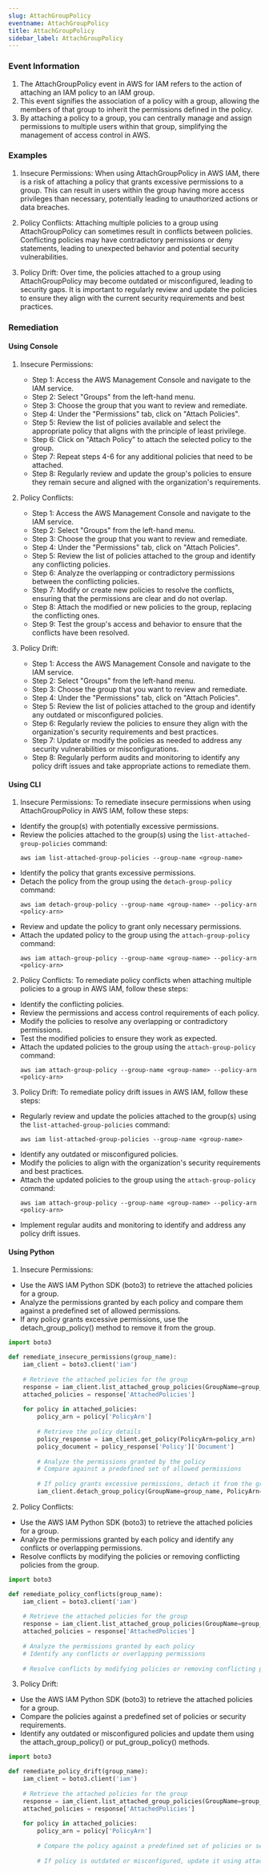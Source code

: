 ```yaml
--- 
slug: AttachGroupPolicy
eventname: AttachGroupPolicy
title: AttachGroupPolicy
sidebar_label: AttachGroupPolicy
---
```

                       
### Event Information

1. The AttachGroupPolicy event in AWS for IAM refers to the action of attaching an IAM policy to an IAM group.
2. This event signifies the association of a policy with a group, allowing the members of that group to inherit the permissions defined in the policy.
3. By attaching a policy to a group, you can centrally manage and assign permissions to multiple users within that group, simplifying the management of access control in AWS.


### Examples

1. Insecure Permissions: When using AttachGroupPolicy in AWS IAM, there is a risk of attaching a policy that grants excessive permissions to a group. This can result in users within the group having more access privileges than necessary, potentially leading to unauthorized actions or data breaches.

2. Policy Conflicts: Attaching multiple policies to a group using AttachGroupPolicy can sometimes result in conflicts between policies. Conflicting policies may have contradictory permissions or deny statements, leading to unexpected behavior and potential security vulnerabilities.

3. Policy Drift: Over time, the policies attached to a group using AttachGroupPolicy may become outdated or misconfigured, leading to security gaps. It is important to regularly review and update the policies to ensure they align with the current security requirements and best practices.

### Remediation

#### Using Console

1. Insecure Permissions:
   - Step 1: Access the AWS Management Console and navigate to the IAM service.
   - Step 2: Select "Groups" from the left-hand menu.
   - Step 3: Choose the group that you want to review and remediate.
   - Step 4: Under the "Permissions" tab, click on "Attach Policies".
   - Step 5: Review the list of policies available and select the appropriate policy that aligns with the principle of least privilege.
   - Step 6: Click on "Attach Policy" to attach the selected policy to the group.
   - Step 7: Repeat steps 4-6 for any additional policies that need to be attached.
   - Step 8: Regularly review and update the group's policies to ensure they remain secure and aligned with the organization's requirements.

2. Policy Conflicts:
   - Step 1: Access the AWS Management Console and navigate to the IAM service.
   - Step 2: Select "Groups" from the left-hand menu.
   - Step 3: Choose the group that you want to review and remediate.
   - Step 4: Under the "Permissions" tab, click on "Attach Policies".
   - Step 5: Review the list of policies attached to the group and identify any conflicting policies.
   - Step 6: Analyze the overlapping or contradictory permissions between the conflicting policies.
   - Step 7: Modify or create new policies to resolve the conflicts, ensuring that the permissions are clear and do not overlap.
   - Step 8: Attach the modified or new policies to the group, replacing the conflicting ones.
   - Step 9: Test the group's access and behavior to ensure that the conflicts have been resolved.

3. Policy Drift:
   - Step 1: Access the AWS Management Console and navigate to the IAM service.
   - Step 2: Select "Groups" from the left-hand menu.
   - Step 3: Choose the group that you want to review and remediate.
   - Step 4: Under the "Permissions" tab, click on "Attach Policies".
   - Step 5: Review the list of policies attached to the group and identify any outdated or misconfigured policies.
   - Step 6: Regularly review the policies to ensure they align with the organization's security requirements and best practices.
   - Step 7: Update or modify the policies as needed to address any security vulnerabilities or misconfigurations.
   - Step 8: Regularly perform audits and monitoring to identify any policy drift issues and take appropriate actions to remediate them.

#### Using CLI

1. Insecure Permissions: To remediate insecure permissions when using AttachGroupPolicy in AWS IAM, follow these steps:

- Identify the group(s) with potentially excessive permissions.
- Review the policies attached to the group(s) using the `list-attached-group-policies` command:
  ```
  aws iam list-attached-group-policies --group-name <group-name>
  ```
- Identify the policy that grants excessive permissions.
- Detach the policy from the group using the `detach-group-policy` command:
  ```
  aws iam detach-group-policy --group-name <group-name> --policy-arn <policy-arn>
  ```
- Review and update the policy to grant only necessary permissions.
- Attach the updated policy to the group using the `attach-group-policy` command:
  ```
  aws iam attach-group-policy --group-name <group-name> --policy-arn <policy-arn>
  ```

2. Policy Conflicts: To remediate policy conflicts when attaching multiple policies to a group in AWS IAM, follow these steps:

- Identify the conflicting policies.
- Review the permissions and access control requirements of each policy.
- Modify the policies to resolve any overlapping or contradictory permissions.
- Test the modified policies to ensure they work as expected.
- Attach the updated policies to the group using the `attach-group-policy` command:
  ```
  aws iam attach-group-policy --group-name <group-name> --policy-arn <policy-arn>
  ```

3. Policy Drift: To remediate policy drift issues in AWS IAM, follow these steps:

- Regularly review and update the policies attached to the group(s) using the `list-attached-group-policies` command:
  ```
  aws iam list-attached-group-policies --group-name <group-name>
  ```
- Identify any outdated or misconfigured policies.
- Modify the policies to align with the organization's security requirements and best practices.
- Attach the updated policies to the group using the `attach-group-policy` command:
  ```
  aws iam attach-group-policy --group-name <group-name> --policy-arn <policy-arn>
  ```
- Implement regular audits and monitoring to identify and address any policy drift issues.

#### Using Python

1. Insecure Permissions:
- Use the AWS IAM Python SDK (boto3) to retrieve the attached policies for a group.
- Analyze the permissions granted by each policy and compare them against a predefined set of allowed permissions.
- If any policy grants excessive permissions, use the detach_group_policy() method to remove it from the group.

```python
import boto3

def remediate_insecure_permissions(group_name):
    iam_client = boto3.client('iam')
    
    # Retrieve the attached policies for the group
    response = iam_client.list_attached_group_policies(GroupName=group_name)
    attached_policies = response['AttachedPolicies']
    
    for policy in attached_policies:
        policy_arn = policy['PolicyArn']
        
        # Retrieve the policy details
        policy_response = iam_client.get_policy(PolicyArn=policy_arn)
        policy_document = policy_response['Policy']['Document']
        
        # Analyze the permissions granted by the policy
        # Compare against a predefined set of allowed permissions
        
        # If policy grants excessive permissions, detach it from the group
        iam_client.detach_group_policy(GroupName=group_name, PolicyArn=policy_arn)
```

2. Policy Conflicts:
- Use the AWS IAM Python SDK (boto3) to retrieve the attached policies for a group.
- Analyze the permissions granted by each policy and identify any conflicts or overlapping permissions.
- Resolve conflicts by modifying the policies or removing conflicting policies from the group.

```python
import boto3

def remediate_policy_conflicts(group_name):
    iam_client = boto3.client('iam')
    
    # Retrieve the attached policies for the group
    response = iam_client.list_attached_group_policies(GroupName=group_name)
    attached_policies = response['AttachedPolicies']
    
    # Analyze the permissions granted by each policy
    # Identify any conflicts or overlapping permissions
    
    # Resolve conflicts by modifying policies or removing conflicting policies from the group
```

3. Policy Drift:
- Use the AWS IAM Python SDK (boto3) to retrieve the attached policies for a group.
- Compare the policies against a predefined set of policies or security requirements.
- Identify any outdated or misconfigured policies and update them using the attach_group_policy() or put_group_policy() methods.

```python
import boto3

def remediate_policy_drift(group_name):
    iam_client = boto3.client('iam')
    
    # Retrieve the attached policies for the group
    response = iam_client.list_attached_group_policies(GroupName=group_name)
    attached_policies = response['AttachedPolicies']
    
    for policy in attached_policies:
        policy_arn = policy['PolicyArn']
        
        # Compare the policy against a predefined set of policies or security requirements
        
        # If policy is outdated or misconfigured, update it using attach_group_policy() or put_group_policy() methods
```


 